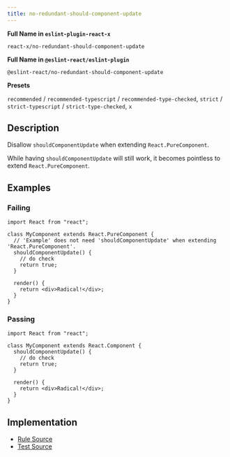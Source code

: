 ```yaml
---
title: no-redundant-should-component-update
---
```


**Full Name in `eslint-plugin-react-x`**

```plain copy
react-x/no-redundant-should-component-update
```

**Full Name in `@eslint-react/eslint-plugin`**

```plain copy
@eslint-react/no-redundant-should-component-update
```

**Presets**

`recommended` / `recommended-typescript` / `recommended-type-checked`, `strict` / `strict-typescript` / `strict-type-checked`, `x`
## Description

Disallow `shouldComponentUpdate` when extending `React.PureComponent`.

While having `shouldComponentUpdate` will still work, it becomes pointless to extend `React.PureComponent`.

## Examples

### Failing

```tsx
import React from "react";

class MyComponent extends React.PureComponent {
  // 'Example' does not need 'shouldComponentUpdate' when extending 'React.PureComponent'.
  shouldComponentUpdate() {
    // do check
    return true;
  }

  render() {
    return <div>Radical!</div>;
  }
}
```

### Passing

```tsx
import React from "react";

class MyComponent extends React.Component {
  shouldComponentUpdate() {
    // do check
    return true;
  }

  render() {
    return <div>Radical!</div>;
  }
}
```

## Implementation

- [Rule Source](https://github.com/Rel1cx/eslint-react/tree/main/packages/plugins/eslint-plugin-react-x/src/rules/no-redundant-should-component-update.ts)
- [Test Source](https://github.com/Rel1cx/eslint-react/tree/main/packages/plugins/eslint-plugin-react-x/src/rules/no-redundant-should-component-update.spec.ts)
